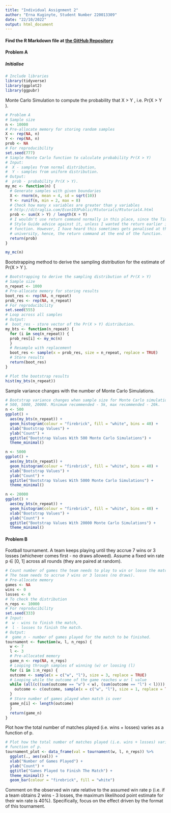 ```yaml
---
title: "Individual Assignment 2"
author: "Erna Kuginyte, Student Number 220013309"
date: "22/10/2022"
output: html_document
---
```


#### Find the R Markdown file at [the GitHub Repository](https://github.com/ekuginyte/MT5763_2_220013309.git)

#### Problem A
##### Initialise

```r
# Include libraries
library(tidyverse)
library(ggplot2)
library(ggpubr)
```

Monte Carlo Simulation to compute the probability that X > Y , i.e. Pr(X > Y ).

```r
# Problem A
# Sample size
n <- 10000
# Pre-allocate memory for storing random samples
X <- rep(NA, n)
Y <- rep(NA, n)
prob <- NA
# For reproducibility
set.seed(777)
# Simple Monte Carlo function to calculate probability Pr(X > Y)
# Input:
#  X - samples from normal distribution,
#  Y - samples from uniform distribution.
# Output:
#  prob - probability Pr(X > Y).
my_mc <- function(n) {
  # Generate samples with given boundaries
  X <- rnorm(n, mean = 4, sd = sqrt(10))
  Y <- runif(n, min = 2, max = 8)
  # Check how many x variables are greater than y variables
  # http://ditraglia.com/Econ103Public/Rtutorials/Rtutorial4.html
  prob <- sum(X > Y) / length(X + Y)
  # I wouldn't use return command normally in this place, since the Tidyverse
  # Style Guide advice against it, unless I wanted the return earlier in the 
  # function. However, I have heard this sometimes gets penalised at the 
  # university, hence, the return command at the end of the function.
  return(prob)
}
```

```r
my_mc(n)
```


Bootstrapping method to derive the sampling distribution for the estimate of Pr(X > Y ).

```r
# Bootstrapping to derive the sampling distribution of Pr(X > Y)
# Sample size
n_repeat <- 1000
# Pre-allocate memory for storing results
boot_res <- rep(NA, n_repeat)
prob_res <- rep(NA, n_repeat)
# For reproducibility
set.seed(555)
# Loop across all samples
# Output:
#  boot_res - store vector of the Pr(X > Y) distribution.
my_bts <- function(n_repeat) {
  for (i in seq(n_repeat)) {
  prob_res[i] <- my_mc(n)
  }
  # Resample with replacement
  boot_res <- sample(x = prob_res, size = n_repeat, replace = TRUE)
  # Store results
  return(boot_res)
}
```

```r
# Plot the bootstrap results
hist(my_bts(n_repeat))
```

Sample variance changes with the number of Monte Carlo Simulations.

```r
# Bootstrap variance changes when sample size for Monte Carlo simulation is
# 500, 5000, 20000. Minimum recommended - 5k, max recommended - 20k.
n <- 500
ggplot() + 
  aes(my_bts(n_repeat)) + 
  geom_histogram(colour = "firebrick", fill = "white", bins = 40) +
  xlab("Bootstrap Values") +
  ylab("Count") +
  ggtitle("Bootstrap Values With 500 Monte Carlo Simulations") +
  theme_minimal()

n <- 5000
ggplot() + 
  aes(my_bts(n_repeat)) + 
  geom_histogram(colour = "firebrick", fill = "white", bins = 40) +
  xlab("Bootstrap Values") +
  ylab("Count") +
  ggtitle("Bootstrap Values With 5000 Monte Carlo Simulations") +
  theme_minimal()

n <- 20000
ggplot() + 
  aes(my_bts(n_repeat)) + 
  geom_histogram(colour = "firebrick", fill = "white", bins = 40) +
  xlab("Bootstrap Values") +
  ylab("Count") +
  ggtitle("Bootstrap Values With 20000 Monte Carlo Simulations") +
  theme_minimal()
```


#### Problem B 
Football tournament. A team keeps playing until they accrue 7 wins or 3 losses (whichever comes first - no draws allowed). Assume a fixed win rate p ∈ [0, 1] across all rounds (they are paired at random).
```r
# Count number of games the team needs to play to win or loose the match.
# The team needs to accrue 7 wins or 3 losses (no draws). 
# Pre-allocate memory
games <- NA
wins <- 0
losses <- 0
# To check the distribution
n_reps <- 10000
# For reproducibility
set.seed(333)
# Input:
#  w - wins to finish the match,
#  l - losses to finish the match.
# Output:
#  game_n - number of games played for the match to be finished.
tournament <- function(w, l, n_reps) {
  w <- 7
  l <- 3
  # Pre-allocated memory
  game_n <- rep(NA, n_reps)
  # Looping through samples of winning (w) or loosing (l)
  for (i in 1:n_reps) {
  outcome <- sample(x = c("w", "l"), size = 3, replace = TRUE)
  # Looping while the outcome of the game reaches w or l value
  while (all(c((sum(outcome == "w") < w), (sum(outcome == "l") < l)))) {
    outcome <- c(outcome, sample(x = c("w", "l"), size = 1, replace = TRUE))
  }
  # Store number of games played when match is over
  game_n[i] <- length(outcome)
  }
  return(game_n)
}
```

Plot how the total number of matches played (i.e. wins + losses) varies as a function of p.

```r
# Plot how the total number of matches played (i.e. wins + losses) varies as a 
# function of p.
tournament_plot <- data_frame(val = tournament(w, l, n_reps)) %>%
  ggplot(., aes(val)) + 
  xlab("Number of Games Played") +
  ylab("Count") +
  ggtitle("Games Played to Finish The Match") +
  theme_minimal() +
  geom_bar(colour = "firebrick", fill = "white")
```


Comment on the observed win rate relative to the assumed win rate p (i.e. if a team obtains 2 wins - 3 losses, the maximum likelihood point estimate for their win rate is 40%). Specifically, focus on the effect driven by the format of this tournament.
